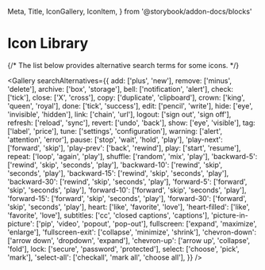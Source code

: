   Meta,
  Title,
  IconGallery,
  IconItem,
} from '@storybook/addon-docs/blocks'

<Meta title="Iconography/Library" />

# Icon Library

{/* The list below provides alternative search terms for some icons. */}

<Gallery
  searchAlternatives={{
    add: ['plus', 'new'],
    remove: ['minus', 'delete'],
    archive: ['box', 'storage'],
    bell: ['notification', 'alert'],
    check: ['tick'],
    close: ['X', 'cross'],
    copy: ['duplicate', 'clipboard'],
    crown: ['king', 'queen', 'royal'],
    done: ['tick', 'success'],
    edit: ['pencil', 'write'],
    hide: ['eye', 'invisible', 'hidden'],
    link: ['chain', 'url'],
    logout: ['sign out', 'sign off'],
    refresh: ['reload', 'sync'],
    revert: ['undo', 'back'],
    show: ['eye', 'visible'],
    tag: ['label', 'price'],
    tune: ['settings', 'configuration'],
    warning: ['alert', 'attention', 'error'],
    pause: ['stop', 'wait', 'hold', 'play'],
    'play-next': ['forward', 'skip'],
    'play-prev': ['back', 'rewind'],
    play: ['start', 'resume'],
    repeat: ['loop', 'again', 'play'],
    shuffle: ['random', 'mix', 'play'],
    'backward-5': ['rewind', 'skip', 'seconds', 'play'],
    'backward-10': ['rewind', 'skip', 'seconds', 'play'],
    'backward-15': ['rewind', 'skip', 'seconds', 'play'],
    'backward-30': ['rewind', 'skip', 'seconds', 'play'],
    'forward-5': ['forward', 'skip', 'seconds', 'play'],
    'forward-10': ['forward', 'skip', 'seconds', 'play'],
    'forward-15': ['forward', 'skip', 'seconds', 'play'],
    'forward-30': ['forward', 'skip', 'seconds', 'play'],
    heart: ['like', 'favorite', 'love'],
    'heart-filled': ['like', 'favorite', 'love'],
    subtitles: ['cc', 'closed captions', 'captions'],
    'picture-in-picture': ['pip', 'video', 'popout', 'pop-out'],
    fullscreen: ['expand', 'maximize', 'enlarge'],
    'fullscreen-exit': ['collapse', 'minimize', 'shrink'],
    'chevron-down': ['arrow down', 'dropdown', 'expand'],
    'chevron-up': ['arrow up', 'collapse', 'fold'],
    lock: ['secure', 'password', 'protected'],
    select: ['choose', 'pick', 'mark'],
    'select-all': ['checkall', 'mark all', 'choose all'],
  }}
/>
